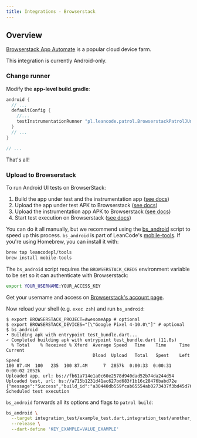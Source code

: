 ```yaml
---
title: Integrations - Browserstack
---
```


## Overview

[Browserstack App Automate] is a popular cloud device farm.

<Warning>This integration is currently Android-only.</Warning>

### Change runner

Modify the **app-level build.gradle**:

```groovy title="android/app/build.gradle"
android {
  // ...
  defaultConfig {
    //...
    testInstrumentationRunner "pl.leancode.patrol.BrowserstackPatrolJUnitRunner"
  }
  // ...
}

// ...
```

That's all!

### Upload to Browserstack

To run Android UI tests on BrowserStack:

1. Build the app under test and the instrumentation app ([see docs][patrol build])
1. Upload the app under test APK to Browserstack ([see docs][bs_app_docs])
1. Upload the instrumentation app APK to Browserstack ([see docs][bs_test_docs])
1. Start test execution on Browserstack ([see docs][bs_execute_docs])

You can do it all manually, but we recommend using the [bs_android] script to
speed up this process. `bs_android` is part of LeanCode's [mobile-tools]. If
you're using Homebrew, you can install it with:

```bash
brew tap leancodepl/tools
brew install mobile-tools
```

The `bs_android` script requires the `BROWSERSTACK_CREDS` environment variable
to be set so it can authenticate with Browserstack:

```bash
export YOUR_USERNAME:YOUR_ACCESS_KEY
```

Get your username and access on [Browserstack's account page][bs_account].

Now reload your shell (e.g. `exec zsh`) and run `bs_android`:

```
$ export BROWSERSTACK_PROJECT=AwesomeApp # optional
$ export BROWSERSTACK_DEVICES="[\"Google Pixel 4-10.0\"]" # optional
$ bs_android
• Building apk with entrypoint test_bundle.dart...
✓ Completed building apk with entrypoint test_bundle.dart (11.0s)
  % Total    % Received % Xferd  Average Speed   Time    Time     Time  Current
                                 Dload  Upload   Total   Spent    Left  Speed
100 87.4M  100   235  100 87.4M      7  2857k  0:00:33  0:00:31  0:00:02 2052k
Uploaded app, url: bs://fb61a714e1a0c60e2578d940dad52b74da244d54
Uploaded test, url: bs://a715b1231d41ac627bd683f1b16c28476babd72e
{"message":"Success","build_id":"a30440db559fcab65554ab0273437f3bd45d761b"}
Scheduled test execution
```

`bs_android` forwards all its options and flags to `patrol build`:

```bash
bs_android \
  --target integration_test/example_test.dart,integration_test/another_test.dart \
  --release \
  --dart-define 'KEY_EXAMPLE=VALUE_EXAMPLE'
```

[Browserstack App Automate]: https://www.browserstack.com/app-automate
[patrol build]: /cli-commands/build
[bs_android]: https://github.com/leancodepl/mobile-tools/blob/master/bin/bs_android
[bs_app_docs]: https://www.browserstack.com/docs/app-automate/api-reference/espresso/apps
[bs_test_docs]: https://www.browserstack.com/docs/app-automate/api-reference/espresso/tests
[bs_execute_docs]: https://www.browserstack.com/docs/app-automate/api-reference/espresso/builds#execute-a-build
[bs_account]: https://www.browserstack.com/accounts/profile
[mobile-tools]: https://github.com/leancodepl/mobile-tools
